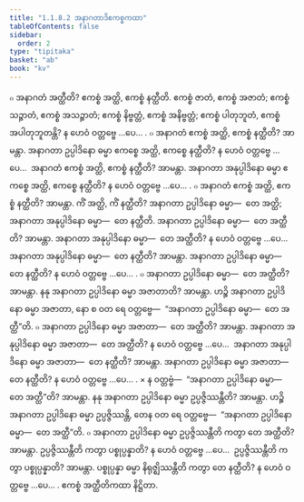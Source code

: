 ```yaml
---
title: "1.1.8.2 အနာဂတာဒိဧကစ္စကထာ"
tableOfContents: false
sidebar:
  order: 2
type: "tipitaka"
basket: "ab"
book: "kv"
---
```



<DynamicBreadcrumb />

<Division number="300" book="kv">

<Paragraph number="757" book="kv">
๐ အနာဂတံ အတ္ထီတိ? ဧကစ္စံ အတ္ထိ, ဧကစ္စံ နတ္ထီတိ. ဧကစ္စံ ဇာတံ, ဧကစ္စံ အဇာတံ; ဧကစ္စံ သဉ္ဇာတံ, ဧကစ္စံ အသဉ္ဇာတံ; ဧကစ္စံ နိဗ္ဗတ္တံ, ဧကစ္စံ အနိဗ္ဗတ္တံ; ဧကစ္စံ ပါတုဘူတံ, ဧကစ္စံ အပါတုဘူတန္တိ? န ဟေဝံ ဝတ္တဗ္ဗေ …ပေ… .
</Paragraph>

<Paragraph number="758" book="kv">
๐ အနာဂတံ ဧကစ္စံ အတ္ထိ, ဧကစ္စံ နတ္ထီတိ? အာမန္တာ. အနာဂတာ ဥပ္ပါဒိနော ဓမ္မာ ဧကစ္စေ အတ္ထိ, ဧကစ္စေ နတ္ထီတိ? န ဟေဝံ ဝတ္တဗ္ဗေ …ပေ…  အနာဂတံ ဧကစ္စံ အတ္ထိ, ဧကစ္စံ နတ္ထီတိ? အာမန္တာ. အနာဂတာ အနုပ္ပါဒိနော ဓမ္မာ ဧကစ္စေ အတ္ထိ, ဧကစ္စေ နတ္ထီတိ? န ဟေဝံ ဝတ္တဗ္ဗေ …ပေ… .
</Paragraph>

<Paragraph number="759" book="kv">
๐ အနာဂတံ ဧကစ္စံ အတ္ထိ, ဧကစ္စံ နတ္ထီတိ? အာမန္တာ. ကိံ အတ္ထိ, ကိံ နတ္ထီတိ? အနာဂတာ ဥပ္ပါဒိနော ဓမ္မာ—  တေ အတ္ထိ; အနာဂတာ အနုပ္ပါဒိနော ဓမ္မာ—  တေ နတ္ထီတိ. အနာဂတာ ဥပ္ပါဒိနော ဓမ္မာ—  တေ အတ္ထီတိ? အာမန္တာ. အနာဂတာ အနုပ္ပါဒိနော ဓမ္မာ—  တေ အတ္ထီတိ? န ဟေဝံ ဝတ္တဗ္ဗေ …ပေ…  အနာဂတာ အနုပ္ပါဒိနော ဓမ္မာ—  တေ နတ္ထီတိ? အာမန္တာ. အနာဂတာ ဥပ္ပါဒိနော ဓမ္မာ—  တေ နတ္ထီတိ? န ဟေဝံ ဝတ္တဗ္ဗေ …ပေ… .
</Paragraph>

<Paragraph number="760" book="kv">
๐ အနာဂတာ ဥပ္ပါဒိနော ဓမ္မာ—  တေ အတ္ထီတိ? အာမန္တာ. နနု အနာဂတာ ဥပ္ပါဒိနော ဓမ္မာ အဇာတာတိ? အာမန္တာ. ဟဉ္စိ အနာဂတာ ဥပ္ပါဒိနော ဓမ္မာ အဇာတာ, နော စ ဝတ ရေ ဝတ္တဗ္ဗေ—  “အနာဂတာ ဥပ္ပါဒိနော ဓမ္မာ—  တေ အတ္ထီ”တိ.
</Paragraph>

<Paragraph number="761" book="kv">
๐ အနာဂတာ ဥပ္ပါဒိနော ဓမ္မာ အဇာတာ—  တေ အတ္ထီတိ? အာမန္တာ. အနာဂတာ အနုပ္ပါဒိနော ဓမ္မာ အဇာတာ—  တေ အတ္ထီတိ? န ဟေဝံ ဝတ္တဗ္ဗေ …ပေ…  အနာဂတာ အနုပ္ပါဒိနော ဓမ္မာ အဇာတာ—  တေ နတ္ထီတိ? အာမန္တာ. အနာဂတာ ဥပ္ပါဒိနော ဓမ္မာ အဇာတာ—  တေ နတ္ထီတိ? န ဟေဝံ ဝတ္တဗ္ဗေ …ပေ… .
</Paragraph>

<Paragraph number="762" book="kv">
× န ဝတ္တဗ္ဗံ—  “အနာဂတာ ဥပ္ပါဒိနော ဓမ္မာ—  တေ အတ္ထီ”တိ? အာမန္တာ. နနု အနာဂတာ ဥပ္ပါဒိနော ဓမ္မာ ဥပ္ပဇ္ဇိဿန္တီတိ? အာမန္တာ. ဟဉ္စိ အနာဂတာ ဥပ္ပါဒိနော ဓမ္မာ ဥပ္ပဇ္ဇိဿန္တိ, တေန ဝတ ရေ ဝတ္တဗ္ဗေ—  “အနာဂတာ ဥပ္ပါဒိနော ဓမ္မာ—  တေ အတ္ထီ”တိ.
</Paragraph>

<Paragraph number="763" book="kv">
๐ အနာဂတာ ဥပ္ပါဒိနော ဓမ္မာ ဥပ္ပဇ္ဇိဿန္တီတိ ကတွာ တေ အတ္ထီတိ? အာမန္တာ. ဥပ္ပဇ္ဇိဿန္တီတိ ကတွာ ပစ္စုပ္ပန္နာတိ? န ဟေဝံ ဝတ္တဗ္ဗေ …ပေ…  ဥပ္ပဇ္ဇိဿန္တီတိ ကတွာ ပစ္စုပ္ပန္နာတိ? အာမန္တာ. ပစ္စုပ္ပန္နာ ဓမ္မာ နိရုဇ္ဈိဿန္တီတိ ကတွာ တေ နတ္ထီတိ? န ဟေဝံ ဝတ္တဗ္ဗေ …ပေ… .

</Paragraph>
</Division>

<Paragraph number="764" type="center" book="kv">
ဧကစ္စံ အတ္ထီတိကထာ နိဋ္ဌိတာ.
</Paragraph>